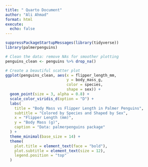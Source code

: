 ```yaml
---
title: " Quarto Document"
author: "Ali Ahmad"
format: html
execute: 
  echo: false
---
```


```r
suppressPackageStartupMessages(library(tidyverse))
library(palmerpenguins)
```


```r
# Clean the data: remove NAs for smoother plotting
penguins_clean <- penguins %>% drop_na()

# Create a beautiful scatter plot
ggplot(penguins_clean, aes(x = flipper_length_mm, 
                           y = body_mass_g, 
                           color = species, 
                           shape = sex)) +
  geom_point(size = 3, alpha = 0.8) +
  scale_color_viridis_d(option = "D") +
  labs(
    title = "Body Mass vs Flipper Length in Palmer Penguins",
    subtitle = "Colored by Species and Shaped by Sex",
    x = "Flipper Length (mm)",
    y = "Body Mass (g)",
    caption = "Data: palmerpenguins package"
  ) +
  theme_minimal(base_size = 14) +
  theme(
    plot.title = element_text(face = "bold"),
    plot.subtitle = element_text(size = 12),
    legend.position = "top"
  )
```

